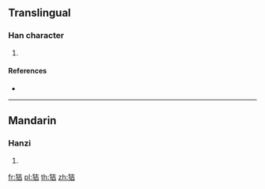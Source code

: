 {{character info/new}}
==Translingual==

===Han character===
{{Han char|rn=94|rad=犬|as=06|sn=9|four=44261|canj=KHGR|ids=⿰犭吉}}

# {{defn|Han|sort=犬06}}

====References====
* {{Han ref|kx=0710.170|dkj=20374|dj=1122.180|hdz=21343.020|uh=72E4|ud=29412|bh=CFBF|bd=53183}}

----

==Mandarin==

===Hanzi===
{{cmn-hanzi|pin=[[jí]] ([[ji2]])|wg=chi<sup>2</sup>}}

# {{defn|lang=cmn|sort=犬06}}

[[fr:狤]]
[[pl:狤]]
[[th:狤]]
[[zh:狤]]